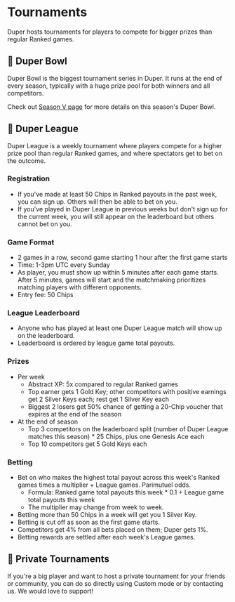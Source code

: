# Tournaments

Duper hosts tournaments for players to compete for bigger prizes than regular Ranked games.

## 🥣 Duper Bowl

Duper Bowl is the biggest tournament series in Duper. It runs at the end of every season, typically with a huge prize pool for both winners and all competitors.

Check out [Season V page](/season-5) for more details on this season's Duper Bowl.

## 🗿 Duper League

Duper League is a weekly tournament where players compete for a higher prize pool than regular Ranked games, and where spectators get to bet on the outcome.

### Registration

- If you've made at least 50 Chips in Ranked payouts in the past week, you can sign up. Others will then be able to bet on you.
- If you've played in Duper League in previous weeks but don't sign up for the current week, you will still appear on the leaderboard but others cannot bet on you.

### Game Format

- 2 games in a row, second game starting 1 hour after the first game starts
- Time: 1-3pm UTC every Sunday
- As player, you must show up within 5 minutes after each game starts. After 5 minutes, games will start and the matchmaking prioritizes matching players with different opponents.
- Entry fee: 50 Chips

### League Leaderboard

- Anyone who has played at least one Duper League match will show up on the leaderboard.
- Leaderboard is ordered by league game total payouts.

### Prizes

- Per week
  - Abstract XP: 5x compared to regular Ranked games
  - Top earner gets 1 Gold Key; other competitors with positive earnings get 2 Silver Keys each; rest get 1 Silver Key each
  - Biggest 2 losers get 50% chance of getting a 20-Chip voucher that expires at the end of the season
- At the end of season
  - Top 3 competitors on the leaderboard split (number of Duper League matches this season) * 25 Chips, plus one Genesis Ace each
  - Top 10 competitors get 5 Gold Keys each

### Betting

- Bet on who makes the highest total payout across this week's Ranked games times a multiplier + League games. Parimutuel odds.
  - Formula: Ranked game total payouts this week * 0.1 + League game total payouts this week
  - The multiplier may change from week to week.
- Betting more than 50 Chips in a week will get you 1 Silver Key.
- Betting is cut off as soon as the first game starts.
- Competitors get 4% from all bets placed on them; Duper gets 1%.
- Betting rewards are settled after each week's League games.

## 👻 Private Tournaments

If you're a big player and want to host a private tournament for your friends or community, you can do so directly using Custom mode or by contacting us. We would love to support!